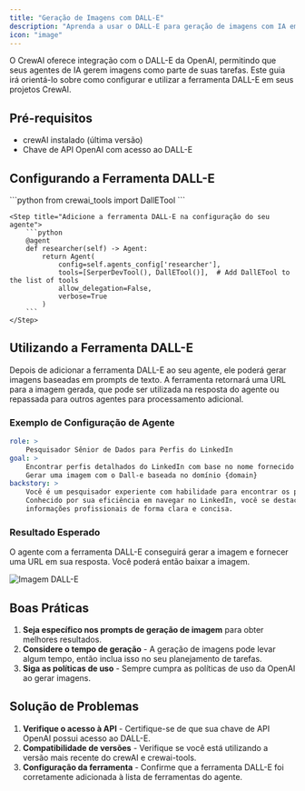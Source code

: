 ```yaml
---
title: "Geração de Imagens com DALL-E"
description: "Aprenda a usar o DALL-E para geração de imagens com IA em seus projetos CrewAI"
icon: "image"
---
```


O CrewAI oferece integração com o DALL-E da OpenAI, permitindo que seus agentes de IA gerem imagens como parte de suas tarefas. Este guia irá orientá-lo sobre como configurar e utilizar a ferramenta DALL-E em seus projetos CrewAI.

## Pré-requisitos

- crewAI instalado (última versão)
- Chave de API OpenAI com acesso ao DALL-E

## Configurando a Ferramenta DALL-E

<Steps>
    <Step title="Importe a ferramenta DALL-E">
        ```python
        from crewai_tools import DallETool
        ```
    </Step>

    <Step title="Adicione a ferramenta DALL-E na configuração do seu agente">
        ```python
        @agent
        def researcher(self) -> Agent:
            return Agent(
                config=self.agents_config['researcher'],
                tools=[SerperDevTool(), DallETool()],  # Add DallETool to the list of tools
                allow_delegation=False,
                verbose=True
            )
        ```
    </Step>
</Steps>

## Utilizando a Ferramenta DALL-E

Depois de adicionar a ferramenta DALL-E ao seu agente, ele poderá gerar imagens baseadas em prompts de texto. A ferramenta retornará uma URL para a imagem gerada, que pode ser utilizada na resposta do agente ou repassada para outros agentes para processamento adicional.

### Exemplo de Configuração de Agente

```yaml
role: >
    Pesquisador Sênior de Dados para Perfis do LinkedIn
goal: >
    Encontrar perfis detalhados do LinkedIn com base no nome fornecido {name} e domínio {domain}
    Gerar uma imagem com o Dall-e baseada no domínio {domain}
backstory: >
    Você é um pesquisador experiente com habilidade para encontrar os perfis do LinkedIn mais relevantes.
    Conhecido por sua eficiência em navegar no LinkedIn, você se destaca em reunir e apresentar
    informações profissionais de forma clara e concisa.
```

### Resultado Esperado

O agente com a ferramenta DALL-E conseguirá gerar a imagem e fornecer uma URL em sua resposta. Você poderá então baixar a imagem.

<Frame>
    <img src="/images/enterprise/dall-e-image.png" alt="Imagem DALL-E" />
</Frame>

## Boas Práticas

1. **Seja específico nos prompts de geração de imagem** para obter melhores resultados.
2. **Considere o tempo de geração** - A geração de imagens pode levar algum tempo, então inclua isso no seu planejamento de tarefas.
3. **Siga as políticas de uso** - Sempre cumpra as políticas de uso da OpenAI ao gerar imagens.

## Solução de Problemas

1. **Verifique o acesso à API** - Certifique-se de que sua chave de API OpenAI possui acesso ao DALL-E.
2. **Compatibilidade de versões** - Verifique se você está utilizando a versão mais recente do crewAI e crewai-tools.
3. **Configuração da ferramenta** - Confirme que a ferramenta DALL-E foi corretamente adicionada à lista de ferramentas do agente.